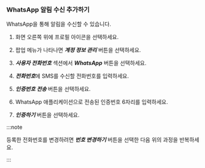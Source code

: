 ### WhatsApp 알림 수신 추가하기

WhatsApp을 통해 알림을 수신할 수 있습니다.

<ImgLang img='set-event-whatsapp-notification.png' desc='WhatsApp'/>

1. 화면 오른쪽 위에 프로필 아이콘을 선택하세요. 

1. 팝업 메뉴가 나타나면 ***계정 정보 관리*** 버튼을 선택하세요. 

1. ***사용자 전화번호*** 섹션에서 ***WhatsApp*** 버튼을 선택하세요. 

1. ***전화번호***에 SMS를 수신할 전화번호를 입력하세요.

1. ***인증번호 전송*** 버튼을 선택하세요.

1. WhatsApp 애플리케이션으로 전송된 인증번호 6자리를 입력하세요.

1. ***인증하기*** 버튼을 선택하세요.

:::note

등록한 전화번호를 변경하려면 ***번호 변경하기*** 버튼을 선택한 다음 위의 과정을 반복하세요.

:::